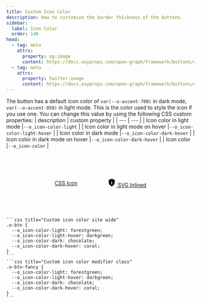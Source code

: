 ```yaml
---
title: Custom Icon Color
description: How to customize the border thickness of the buttons.
sidebar:
  label: Icon Color
  order: 140
head:
  - tag: meta
    attrs:
      property: og:image
      content: https://docs.oxyprops.com/open-graph/framework/buttons/custom-icon-color.png
  - tag: meta
    attrs:
      property: twitter:image
      content: https://docs.oxyprops.com/open-graph/framework/buttons/custom-icon-color.png
---
```



The button has a default icon color of `var(--o-accent-700)` in dark mode, `var(--o-accent-050)` in light mode. This is the color used to style the icon if you use one. You can change this value by using the following CSS custom properties:
| description | custom property |
| --- | --- |
| Icon color in light mode |<ClipboardCopy value="--o_icon-color-light:">`--o_icon-color-light`</ClipboardCopy> |
| Icon color in light mode on hover |<ClipboardCopy value="--o_icon-color-light-hover:">`--o_icon-color-light-hover`</ClipboardCopy> |
| Icon color in dark mode |<ClipboardCopy value="--o_icon-color-dark-hover:">`--o_icon-color-dark-hover`</ClipboardCopy> |
| Icon color in dark mode on hover |<ClipboardCopy value="--o_icon-color-dark-hover:">`--o_icon-color-dark-hover`</ClipboardCopy> |
| Icon color |<ClipboardCopy value="--o_icon-color:">`--o_icon-color`</ClipboardCopy> |

<div style="display: flex; flex-wrap: wrap; column-gap:5rem;row-gap:1rem; width:100%; justify-content: center; align-items: center;padding-block: 4rem;">
    <a href="#custom-icon-color" class="o-btn" style="--o_ink-shadow-light: none; --o_icon-color-light: forestgreen;--o_icon-color-light-hover: darkgreen;--o_icon-color-dark: chocolate;--o_icon-color-dark-hover: coral;">
        <span data-icon style="--o_data-icon: url('https://api.iconify.design/material-symbols/privacy-tip.svg') no-repeat center center / contain;"></span>
        <span>CSS Icon</span>
    </a>
    <a href="#custom-icon-color" class="o-btn" style="--o_ink-shadow-light: none; --o_icon-color-light: forestgreen;--o_icon-color-light-hover: darkgreen;--o_icon-color-dark: chocolate;--o_icon-color-dark-hover: coral;">
        <svg xmlns="http://www.w3.org/2000/svg" viewBox="0 0 24 24" width="24px" height="24px">
        <path d="M11 17h2v-6h-2v6Zm1-8q.425 0 .713-.288T13 8q0-.425-.288-.713T12 7q-.425 0-.713.288T11 8q0 .425.288.713T12 9Zm0 13q-3.475-.875-5.738-3.988T4 11.1V5l8-3l8 3v6.1q0 3.8-2.263 6.913T12 22Z"/>
    </svg>
        <span>SVG Inlined</span>
    </a>
</div>
    
    ```css title="Custom icon color site wide"
    .o-btn {
      --o_icon-color-light: forestgreen;
      --o_icon-color-light-hover: darkgreen;
      --o_icon-color-dark: chocolate;
      --o_icon-color-dark-hover: coral;
    }
    ```
    ```css title="Custom icon color modifier class"
    .o-btn-fancy {
      --o_icon-color-light: forestgreen;
      --o_icon-color-light-hover: darkgreen;
      --o_icon-color-dark: chocolate;
      --o_icon-color-dark-hover: coral;
    }
    ```